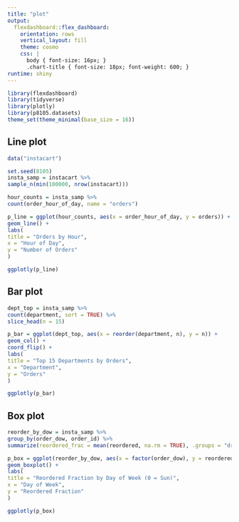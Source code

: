 ```yaml
---
title: "plot"
output: 
  flexdashboard::flex_dashboard:
    orientation: rows
    vertical_layout: fill
    theme: cosmo
    css: |
      body { font-size: 16px; }
      .chart-title { font-size: 18px; font-weight: 600; }
runtime: shiny
---
```


```r
library(flexdashboard)
library(tidyverse)
library(plotly)
library(p8105.datasets)
theme_set(theme_minimal(base_size = 16))
```
## Line plot
```r
data("instacart")

set.seed(8105)
insta_samp = instacart %>%
sample_n(min(100000, nrow(instacart)))

hour_counts = insta_samp %>%
count(order_hour_of_day, name = "orders")

p_line = ggplot(hour_counts, aes(x = order_hour_of_day, y = orders)) +
geom_line() +
labs(
title = "Orders by Hour",
x = "Hour of Day",
y = "Number of Orders"
)

ggplotly(p_line)

```

## Bar plot
```r
dept_top = insta_samp %>%
count(department, sort = TRUE) %>%
slice_head(n = 15)

p_bar = ggplot(dept_top, aes(x = reorder(department, n), y = n)) +
geom_col() +
coord_flip() +
labs(
title = "Top 15 Departments by Orders",
x = "Department",
y = "Orders"
)

ggplotly(p_bar)
```

## Box plot
```r
reorder_by_dow = insta_samp %>%
group_by(order_dow, order_id) %>%
summarize(reordered_frac = mean(reordered, na.rm = TRUE), .groups = "drop")

p_box = ggplot(reorder_by_dow, aes(x = factor(order_dow), y = reordered_frac)) +
geom_boxplot() +
labs(
title = "Reordered Fraction by Day of Week (0 = Sun)",
x = "Day of Week",
y = "Reordered Fraction"
)

ggplotly(p_box)
```

